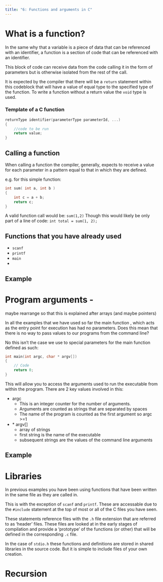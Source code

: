 ```yaml
---
title: "6: Functions and arguments in C"
---
```


# What is a function?
In the same why that a variable is a piece of data that can be referenced with an identifier, a function is a section of code that can be referenced with an identifier.

This block of code can receive data from the code calling it in the form of parameters but is otherwise isolated from the rest of the call. 

It is expected by the compiler that there will be a `return` statement within this codeblock that will have a value of equal type to the specified type of the function. To write a function without a return value the `void` type is used.

### Template of a C function
``` C
returnType identifier(parameterType parameterId, ...)
{
    //code to be run
    return value;
}

```

## Calling a function
When calling a function the compiler, generally, expects to receive a value for each parameter in a pattern equal to that in which they are defined.

e.g. for this simple function:
``` c
int sum( int a, int b )
{
    int c = a + b;
    return c;
}
```
A valid function call would be: `sum(1,2)` Though this would likely be only part of a line of code: `int total = sum(1, 2);`

## Functions that you have already used
- `scanf`
- `printf`
- `main`
-


## Example


# Program arguments - 

maybe rearrange so that this is explained after arrays (and maybe pointers)

In all the examples that we have used so far the main function , which acts as the entry point for execution has had no parameters. Does this mean that there is no way to pass values to our programs from the command line?

No this isn't the case we use to special parameters for the main function defined as such:
``` c
int main(int argc, char * argv[])
{
    // Code
    return 0;
}
```

This will allow you to access the arguments used to run the executable from within the program. There are 2 key values involved in this:

- argc
    - This is an integer counter for the number of arguments.
    - Arguments are counted as strings that are separated by spaces
    - The name of the program is counted as the first argument so argc >=1

- \* argv[]
    - array of strings 
    - first string is the name of the executable
    - subsequent strings are the values of the command line arguments

## Example

# Libraries
In previous examples you have been using functions that have been written in the same file as they are called in. 

This is with the exception of `scanf` and `printf`. These are accessable due to the `#include` statement at the top of most or all of the C files you have seen.

These statements reference files with the `.h` file extension that are referred to as 'header' files. These files are looked at in the early stages of compilation and provide a 'prototype' of the functions (or other) that will be defined in the corresponding `.c` file.

In the case of `stdio.h` these functions and definitions are stored in shared libraries in the source code. But it is simple to include files of your own creation. 

# Recursion
